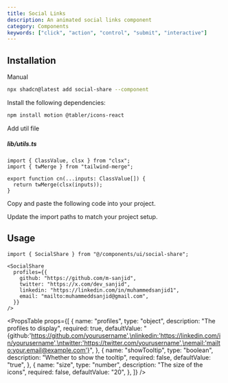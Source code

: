 ```yaml
---
title: Social Links
description: An animated social links component
category: Components
keywords: ["click", "action", "control", "submit", "interactive"]
---
```


<CodePreview name="social-share" />

## Installation

<CodeTabs>

<TabsList>
  <TabsTrigger value="cli"><Shadcn /></TabsTrigger>
  <TabsTrigger value="manual">Manual</TabsTrigger>
</TabsList>
<TabsContent value="cli">

```bash
npx shadcn@latest add social-share --component
```

</TabsContent>

<TabsContent value="manual">

<Steps>

<Step>Install the following dependencies:</Step>

```bash
npm install motion @tabler/icons-react
```

<Step>Add util file</Step>

##### lib/utils.ts

```tsx
import { ClassValue, clsx } from "clsx";
import { twMerge } from "tailwind-merge";

export function cn(...inputs: ClassValue[]) {
  return twMerge(clsx(inputs));
}
```

<Step>Copy and paste the following code into your project.</Step>

<ComponentSource name="social-share" title="components/ui/social-share.tsx" />

<Step>Update the import paths to match your project setup.</Step>

</Steps>

</TabsContent>

</CodeTabs>

## Usage

```tsx showLineNumbers
import { SocialShare } from "@/components/ui/social-share";
```

```tsx showLineNumbers
<SocialShare
  profiles={{
    github: "https://github.com/m-sanjid",
    twitter: "https://x.com/dev_sanjid",
    linkedin: "https://linkedin.com/in/muhammedsanjid1",
    email: "mailto:muhammeddsanjid@gmail.com",
  }}
/>
```

<PropsTable
  props={[
    {
      name: "profiles",
      type: "object",
      description: "The profiles to display",
      required: true,
      defaultValue:
        "{github:'https://github.com/yourusername',\nlinkedin:'https://linkedin.com/in/yourusername',\ntwitter:'https://twitter.com/yourusername',\nemail:'mailto:your.email@example.com'}",
    },
    {
      name: "showTooltip",
      type: "boolean",
      description: "Whether to show the tooltip",
      required: false,
      defaultValue: "true",
    },
    {
      name: "size",
      type: "number",
      description: "The size of the icons",
      required: false,
      defaultValue: "20",
    },
  ]}
/>
